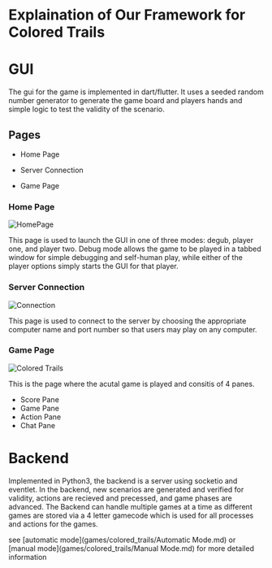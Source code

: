 # Explaination of Our Framework for Colored Trails

# GUI

The gui for the game is implemented in dart/flutter. It uses a seeded random number generator to generate the game board and players hands and simple logic to test the validity of the scenario.

## Pages

- Home Page

- Server Connection

- Game Page

### Home Page

![HomePage](/img/colored_trails_home_page.jpg)

This page is used to launch the GUI in one of three modes: degub, player one, and player two.
Debug mode allows the game to be played in a tabbed window for simple debugging and self-human play, while either of the player options simply starts the GUI for that player.

### Server Connection

![Connection](/img/Colored_trails_connection.jpg)

This page is used to connect to the server by choosing the appropriate computer name and port number so that users may play on any computer.

### Game Page

![Colored Trails](/img/ColoredTrails.png)

This is the page where the acutal game is played and consitis of 4 panes.

- Score Pane
- Game Pane
- Action Pane
- Chat Pane

# Backend

Implemented in Python3, the backend is a server using socketio and eventlet. In the backend, new scenarios are generated and verified for validity, actions are recieved and precessed, and game phases are advanced. The Backend can handle multiple games at a time as different games are stored via a 4 letter gamecode which is used for all processes and actions for the games.

see [automatic mode](games/colored_trails/Automatic Mode.md) or [manual mode](games/colored_trails/Manual Mode.md) for more detailed information
